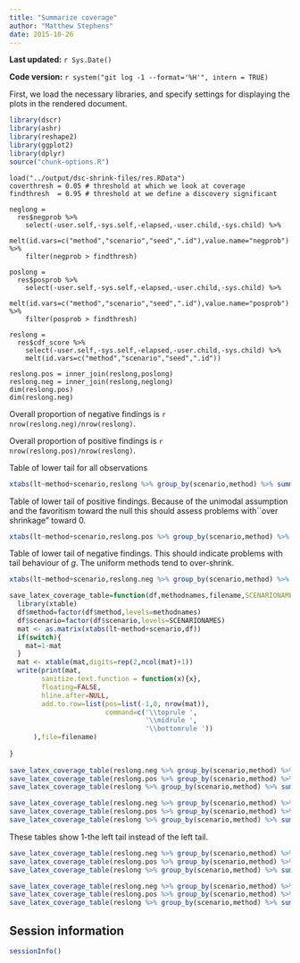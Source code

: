 ```yaml
---
title: "Summarize coverage"
author: "Matthew Stephens"
date: 2015-10-26
---
```


**Last updated:** `r Sys.Date()`

**Code version:** `r system("git log -1 --format='%H'", intern = TRUE)`

First, we load the necessary libraries, and specify settings for
displaying the plots in the rendered document.

```r
library(dscr)
library(ashr)
library(reshape2)
library(ggplot2)
library(dplyr)
source("chunk-options.R")
```

```chunk_label
load("../output/dsc-shrink-files/res.RData")
coverthresh = 0.05 # threshold at which we look at coverage
findthresh  = 0.95 # threshold at we define a discovery significant

neglong = 
  res$negprob %>% 
    select(-user.self,-sys.self,-elapsed,-user.child,-sys.child) %>%
    melt(id.vars=c("method","scenario","seed",".id"),value.name="negprob") %>%
    filter(negprob > findthresh)
 
poslong = 
  res$posprob %>% 
    select(-user.self,-sys.self,-elapsed,-user.child,-sys.child) %>%
    melt(id.vars=c("method","scenario","seed",".id"),value.name="posprob") %>%
    filter(posprob > findthresh)

reslong = 
  res$cdf_score %>% 
    select(-user.self,-sys.self,-elapsed,-user.child,-sys.child) %>%    
    melt(id.vars=c("method","scenario","seed",".id"))

reslong.pos = inner_join(reslong,poslong)
reslong.neg = inner_join(reslong,neglong)
dim(reslong.pos)
dim(reslong.neg)

```

Overall proportion of negative findings is `r nrow(reslong.neg)/nrow(reslong)`.

Overall proportion of positive findings is `r nrow(reslong.pos)/nrow(reslong)`.



Table of lower tail for all observations
```r
xtabs(lt~method+scenario,reslong %>% group_by(scenario,method) %>% summarize(lt = mean(value<coverthresh))) %>% round(2)
```


Table of lower tail of positive findings. Because of the unimodal assumption
and the favoritism toward the null this should assess problems
with``over shrinkage" toward 0.
```r
xtabs(lt~method+scenario,reslong.pos %>% group_by(scenario,method) %>% summarize(lt = mean(value<coverthresh))) %>% round(2)
```


Table of lower tail of negative findings. This should indicate problems with tail behaviour of $g$. The uniform methods tend to over-shrink.
```r
xtabs(lt~method+scenario,reslong.neg %>% group_by(scenario,method) %>% summarize(lt = mean(value<coverthresh))) %>% round(2)
```

```r
save_latex_coverage_table=function(df,methodnames,filename,SCENARIONAMES=c("spiky","near-normal","flat-top","skew","big-normal","bimodal"),switch=FALSE){
  library(xtable)
  df$method=factor(df$method,levels=methodnames)
  df$scenario=factor(df$scenario,levels=SCENARIONAMES)
  mat <- as.matrix(xtabs(lt~method+scenario,df))
  if(switch){
    mat=1-mat
  }
  mat <- xtable(mat,digits=rep(2,ncol(mat)+1))
  write(print(mat, 
        sanitize.text.function = function(x){x},
        floating=FALSE, 
        hline.after=NULL, 
        add.to.row=list(pos=list(-1,0, nrow(mat)), 
                        command=c('\\toprule ',
                                  '\\midrule ',
                                  '\\bottomrule '))
      ),file=filename)
  
}
  
save_latex_coverage_table(reslong.neg %>% group_by(scenario,method) %>% summarize(lt = mean(value<coverthresh)),c("ash.n","ash.u","ash.hu"),"table/coverage_neg.tex")
save_latex_coverage_table(reslong.pos %>% group_by(scenario,method) %>% summarize(lt = mean(value<coverthresh)),c("ash.n","ash.u","ash.hu"),"table/coverage_pos.tex")
save_latex_coverage_table(reslong %>% group_by(scenario,method) %>% summarize(lt = mean(value<coverthresh)),c("ash.n","ash.u","ash.hu"),"table/coverage_all.tex")

save_latex_coverage_table(reslong.neg %>% group_by(scenario,method) %>% summarize(lt = mean(value<coverthresh)),c("ash.n.s","ash.u.s","ash.hu.s"),"table/coverage_neg_nopen.tex")
save_latex_coverage_table(reslong.pos %>% group_by(scenario,method) %>% summarize(lt = mean(value<coverthresh)),c("ash.n.s","ash.u.s","ash.hu.s"),"table/coverage_pos_nopen.tex")
save_latex_coverage_table(reslong %>% group_by(scenario,method) %>% summarize(lt = mean(value<coverthresh)),c("ash.n.s","ash.u.s","ash.hu.s"),"table/coverage_all_nopen.tex")
```

These tables show 1-the left tail instead of the left tail.
```r
save_latex_coverage_table(reslong.neg %>% group_by(scenario,method) %>% summarize(lt = mean(value<coverthresh)),c("ash.n","ash.u","ash.hu"),"table/scoverage_neg.tex",switch=TRUE)
save_latex_coverage_table(reslong.pos %>% group_by(scenario,method) %>% summarize(lt = mean(value<coverthresh)),c("ash.n","ash.u","ash.hu"),"table/scoverage_pos.tex",switch=TRUE)
save_latex_coverage_table(reslong %>% group_by(scenario,method) %>% summarize(lt = mean(value<coverthresh)),c("ash.n","ash.u","ash.hu"),"table/scoverage_all.tex",switch=TRUE)

save_latex_coverage_table(reslong.neg %>% group_by(scenario,method) %>% summarize(lt = mean(value<coverthresh)),c("ash.n.s","ash.u.s","ash.hu.s"),"table/scoverage_neg_nopen.tex",switch=TRUE)
save_latex_coverage_table(reslong.pos %>% group_by(scenario,method) %>% summarize(lt = mean(value<coverthresh)),c("ash.n.s","ash.u.s","ash.hu.s"),"table/scoverage_pos_nopen.tex",switch=TRUE)
save_latex_coverage_table(reslong %>% group_by(scenario,method) %>% summarize(lt = mean(value<coverthresh)),c("ash.n.s","ash.u.s","ash.hu.s"),"table/scoverage_all_nopen.tex",switch=TRUE)
```



## Session information

```r
sessionInfo()
```

